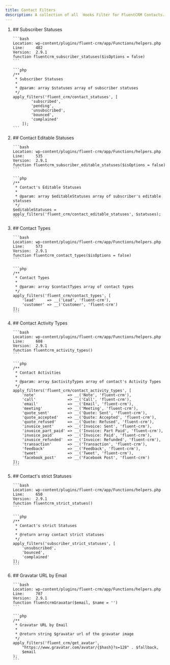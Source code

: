 ```yaml
---
title: Contact Filters
description: A collection of all  Hooks Filter for FluentCRM Contacts.
---
```


<ol>
<li>
    ## Subscriber Statuses

    ```bash
    Location: wp-content/plugins/fluent-crm/app/Functions/helpers.php
    Line:     482
    Version:  2.9.1
    function fluentcrm_subscriber_statuses($isOptions = false)
    ```

    ```php
    /**
     * Subscriber Statuses
     *
     * @param: array $statuses array of subscriber statuses
     */
    apply_filters('fluent_crm/contact_statuses', [
            'subscribed',
            'pending',
            'unsubscribed',
            'bounced',
            'complained'
        ]);
    ```
</li>
<li>
    ## Contact Editable Statuses

    ```bash
    Location: wp-content/plugins/fluent-crm/app/Functions/helpers.php
    Line:     535
    Version:  2.9.1
    function fluentcrm_subscriber_editable_statuses($isOptions = false)
    ```

    ```php
    /**
     * Contact's Editable Statuses
     *
     * @param: array $editableStatuses array of subscriber's editable statuses
     */
    $editableStatuses = apply_filters('fluent_crm/contact_editable_statuses', $statuses);
    ```
</li>
<li>
    ## Contact Types

    ```bash
    Location: wp-content/plugins/fluent-crm/app/Functions/helpers.php
    Line:     573
    Version:  2.9.1
    function fluentcrm_contact_types($isOptions = false)
    ```

    ```php
    /**
     * Contact Types
     *
     * @param: array $contactTypes array of contact types
     */
    apply_filters('fluent_crm/contact_types', [
        'lead'     => __('Lead', 'fluent-crm'),
        'customer' => __('Customer', 'fluent-crm')
    ]);
    ```
</li>
<li>
    ## Contact Activity Types

    ```bash
    Location: wp-content/plugins/fluent-crm/app/Functions/helpers.php
    Line:     608
    Version:  2.9.1
    function fluentcrm_activity_types()
    ```

    ```php
    /**
     * Contact Activities
     *
     * @param: array $activityTypes array of contact's Activity Types
     */
    apply_filters('fluent_crm/contact_activity_types', [
        'note'              => __('Note', 'fluent-crm'),
        'call'              => __('Call', 'fluent-crm'),
        'email'             => __('Email', 'fluent-crm'),
        'meeting'           => __('Meeting', 'fluent-crm'),
        'quote_sent'        => __('Quote: Sent', 'fluent-crm'),
        'quote_accepted'    => __('Quote: Accepted', 'fluent-crm'),
        'quote_refused'     => __('Quote: Refused', 'fluent-crm'),
        'invoice_sent'      => __('Invoice: Sent', 'fluent-crm'),
        'invoice_part_paid' => __('Invoice: Part Paid', 'fluent-crm'),
        'invoice_paid'      => __('Invoice: Paid', 'fluent-crm'),
        'invoice_refunded'  => __('Invoice: Refunded', 'fluent-crm'),
        'transaction'       => __('Transaction', 'fluent-crm'),
        'feedback'          => __('Feedback', 'fluent-crm'),
        'tweet'             => __('Tweet', 'fluent-crm'),
        'facebook_post'     => __('Facebook Post', 'fluent-crm')
    ]);
    ```
</li>
<li>
    ## Contact's strict Statuses

    ```bash
    Location: wp-content/plugins/fluent-crm/app/Functions/helpers.php
    Line:     650
    Version:  2.9.1
    function fluentcrm_strict_statues()
    ```

    ```php
    /**
     * Contact's strict Statuses
     *
     * @return array contact strict statuses
     */
    apply_filters('subscriber_strict_statuses', [
        'unsubscribed',
        'bounced',
        'complained'
    ]);
    ```
</li>
<li>
    ## Gravatar URL by Email

    ```bash
    Location: wp-content/plugins/fluent-crm/app/Functions/helpers.php
    Line:     707
    Version:  2.9.1
    function fluentcrmGravatar($email, $name = '')
    ```

    ```php
    /**
     * Gravatar URL by Email
     *
     * @return string $gravatar url of the gravatar image
     */
    apply_filters('fluent_crm/get_avatar',
        "https://www.gravatar.com/avatar/{$hash}?s=128" . $fallback,
        $email
    );
    ```
</li>
</ol>
